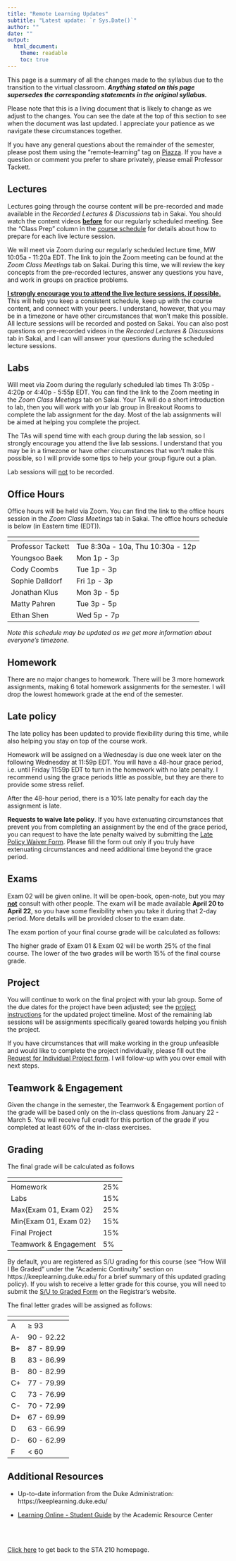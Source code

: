 ```yaml
---
title: "Remote Learning Updates"
subtitle: "Latest update: `r Sys.Date()`"
author: ""
date: ""
output: 
  html_document:
    theme: readable
    toc: true
---
```


This page is a summary of all the changes made to the syllabus due to the transition to the virtual classroom. **<i>Anything stated on this page supersedes the corresponding statements in the original syllabus.</i>**

Please note that this is a living document that is likely to change as we adjust to the changes. You can see the date at the top of this section to see when the document was last updated. I appreciate your patience as we navigate these circumstances together. 

If you have any general questions about the remainder of the semester, please post them using the "remote-learning" tag on [Piazza](https://piazza.com/class/k532nlvarim38u). If you have a question or comment you prefer to share privately, please email Professor Tackett. 

## Lectures

Lectures going through the course content will be pre-recorded and made available in the *Recorded Lectures & Discussions* tab in Sakai. You should watch the content videos **<u>before</u>** for our regularly scheduled meeting. See the "Class Prep" column in the [course schedule](https://www2.stat.duke.edu/courses/Spring20/sta210.001/schedule.html) for details about how to prepare for each live lecture session.

We will meet via Zoom during our regularly scheduled lecture time, MW 10:05a - 11:20a EDT. The link to join the Zoom meeting can be found at the *Zoom Class Meetings* tab on Sakai. During this time, we will review the key concepts from the pre-recorded lectures, answer any questions you have, and work in groups on practice problems. 

**<u>I strongly encourage you to attend the live lecture sessions, if possible.</u>**  This will help you keep a consistent schedule, keep up with the course content, and connect with your peers. I understand, however, that you may be in a timezone or have other circumstances that won't make this possible. All lecture sessions will be recorded and posted on Sakai. You can also post questions on pre-recorded videos in the *Recorded Lectures & Discussions* tab in Sakai, and I can will answer your questions during the scheduled lecture sessions.

## Labs

Will meet via Zoom during the regularly scheduled lab times Th 3:05p - 4:20p or 4:40p - 5:55p EDT. You can find the link to the Zoom meeting in the *Zoom Class Meetings* tab on Sakai. Your TA will do a short introduction to lab, then you will work with your lab group in Breakout Rooms to complete the lab assignment for the day. Most of the lab assignments will be aimed at helping you complete the project. 

The TAs will spend time with each group during the lab session, so I strongly encourage you attend the live lab sessions. I understand that you may be in a timezone or have other circumstances that won't make this possible, so I will provide some tips to help your group figure out a plan.

Lab sessions will <u>not</u> to be recorded.

## Office Hours

Office hours will be held via Zoom. You can find the link to the office hours session in the *Zoom Class Meetings* tab in Sakai. The office hours schedule is below (in Eastern time (EDT)). 

 <span></span>     | <span></span>  
-----------|---------------------------------
Professor Tackett | Tue 8:30a - 10a, Thu 10:30a - 12p
Youngsoo Baek | Mon 1p - 3p 
Cody Coombs | Tue 1p - 3p 
Sophie Dalldorf | Fri 1p - 3p 
Jonathan Klus | Mon 3p - 5p
Matty Pahren | Tue 3p - 5p
Ethan Shen | Wed 5p - 7p

*Note this schedule may be updated as we get more information about everyone's timezone.*


## Homework

There are no major changes to homework. There will be 3 more homework assignments, making 6 total homework assignments for the semester. I will drop the lowest homework grade at the end of the semester. 


## Late policy 

The late policy has been updated to provide flexibility during this time, while also helping you stay on top of the course work. 

Homework will be assigned on a Wednesday is due one week later on the following Wednesday at 11:59p EDT. You will have a 48-hour grace period, i.e. until Friday 11:59p EDT to turn in the homework with no late penalty. I recommend using the grace periods little as possible, but they are there to provide some stress relief.

After the 48-hour period, there is a 10% late penalty for each day the assignment is late. 

**Requests to waive late policy**. If you have extenuating circumstances that prevent you from completing an assignment by the end of the grace period, you can request to have the late penalty waived by submitting the [Late Policy Waiver Form](https://duke.qualtrics.com/jfe/form/SV_3lUoyf1YJkvBcpv). Please fill the form out only if you truly have extenuating circumstances and need additional time beyond the grace period.

## Exams

Exam 02 will be given online. It will be open-book, open-note, but you may **<u>not</u>** consult with other people. The exam will be made available **April 20 to April 22**, so you have some flexibility when you take it during that 2-day period. More details will be provided closer to the exam date.

The exam portion of your final course grade will be calculated as follows: 

The higher grade of Exam 01 & Exam 02 will be worth 25% of the final course. The lower of the two grades will be worth 15% of the final course grade.  

## Project

You will continue to work on the final project with your lab group. Some of the due dates for the project have been adjusted; see the [project instructions](https://www2.stat.duke.edu/courses/Spring20/sta210.001/project/project.html) for the updated project timeline. Most of the remaining lab sessions will be assignments specifically geared towards helping you finish the project. 

If you have circumstances that will make working in the group unfeasible and would like to complete the project individually, please fill out the [Request for Individual Project form](https://duke.qualtrics.com/jfe/form/SV_5Bj47c7BSKH5oUJ). I will follow-up with you over email with next steps.

## Teamwork & Engagement

Given the change in the semester, the Teamwork & Engagement portion of the grade will be based only on the in-class questions from January 22 - March 5. You will receive full credit for this portion of the grade if you completed at least 60% of the in-class exercises.

## Grading 

The final grade will be calculated as follows

 <span></span>     | <span></span>  
-----------|---------------------------------
Homework | 25%
Labs | 15%
Max{Exam 01, Exam 02} | 25%
Min{Exam 01, Exam 02} | 15%
Final Project | 15%
Teamwork & Engagement | 5%

By default, you are registered as S/U grading for this course (see "How Will I Be Graded" under the "Academic Continuity" section on https://keeplearning.duke.edu/ for a brief summary of this updated grading policy). If you wish to receive a letter grade for this course, you will need to submit the [S/U to Graded Form](https://registrar.duke.edu/forms/su-graded) on the Registrar's website.

The final letter grades will be assigned as follows: 

 <span></span>     | <span></span>  
-----------|---------------------------------
A | $\geq$ 93
A- | 90 - 92.22
B+ | 87 - 89.99
B | 83 - 86.99
B- | 80 - 82.99
C+ | 77 - 79.99
C | 73 - 76.99
C- | 70 - 72.99
D+ | 67 - 69.99
D | 63 - 66.99
D- | 60 - 62.99 
F  | < 60

## Additional Resources

- Up-to-date information from the Duke Administration: https://keeplearning.duke.edu/

- [Learning Online - Student Guide](https://arc.duke.edu/sites/arc.duke.edu/files/FINAL%20-%20Learning%20Online%20Student%20Guide.pdf) by the Academic Resource Center

<br><br>



[Click here](https://www2.stat.duke.edu/courses/Spring20/sta210.001/index.html) to get back to the STA 210 homepage.










